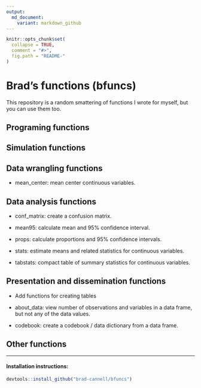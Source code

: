 ```yaml
---
output:
  md_document:
    variant: markdown_github
---
```


<!-- README.md is generated from README.Rmd. Please edit that file -->

```r
knitr::opts_chunk$set(
  collapse = TRUE,
  comment = "#>",
  fig.path = "README-"
)
```

# Brad's functions (bfuncs)

This repository is a random smattering of functions I wrote for myself, but you can use them too.

<!-- Need to make help vignettes and link to them below -->

## Programing functions

## Simulation functions

## Data wrangling functions

* mean_center: mean center continuous variables.

## Data analysis functions

* conf_matrix: create a confusion matrix.

* mean95: calculate mean and 95% confidence interval.

* props: calculate proportions and 95% confidence intervals.

* stats: estimate means and related statistics for continuous variables.

* tabstats: compact table of summary statistics for continuous variables.

## Presentation and dissemination functions

* Add functions for creating tables

* about_data: view number of observations and variables in a data frame, but not any of the data values.

* codebook: create a codebook / data dictionary from a data frame.

## Other functions

-------------------------------------------------------------------------------

#### Installation instructions:
```r
devtools::install_github("brad-cannell/bfuncs")
```


